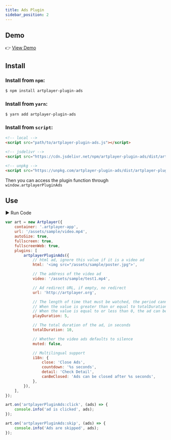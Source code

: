 ```yaml
---
title: Ads Plugin
sidebar_position: 2
---
```


## Demo

👉 [View Demo](https://artplayer.org/?libs=./uncompiled/artplayer-plugin-ads/index.js&example=ads)

## Install

### Install from `npm`:

```bash
$ npm install artplayer-plugin-ads
```

### Install from `yarn`:

```bash
$ yarn add artplayer-plugin-ads
```

### Install from `script`:

```html
<!-- local -->
<script src="path/to/artplayer-plugin-ads.js"></script>

<!-- jsdelivr -->
<script src="https://cdn.jsdelivr.net/npm/artplayer-plugin-ads/dist/artplayer-plugin-ads.js"></script>

<!-- unpkg -->
<script src="https://unpkg.com/artplayer-plugin-ads/dist/artplayer-plugin-ads.js"></script>
```

Then you can access the plugin function through `window.artplayerPluginAds`

## Use

<div className="run-code" data-libs="./uncompiled/artplayer-plugin-ads/index.js">
    ▶ Run Code
</div>

```js
var art = new Artplayer({
    container: '.artplayer-app',
    url: '/assets/sample/video.mp4',
    autoSize: true,
    fullscreen: true,
    fullscreenWeb: true,
    plugins: [
        artplayerPluginAds({
            // html ad, ignore this value if it is a video ad
            html: '<img src="/assets/sample/poster.jpg">',

            // The address of the video ad
            video: '/assets/sample/test1.mp4',

            // Ad redirect URL, if empty, no redirect
            url: 'http://artplayer.org',

            // The length of time that must be watched, the period cannot be skipped, the unit is seconds
            // When the value is greater than or equal to totalDuration, the ad cannot be closed early
            // When the value is equal to or less than 0, the ad can be turned off at any time
            playDuration: 5,

            // The total duration of the ad, in seconds
            totalDuration: 10,

            // Whether the video ads defaults to silence
            muted: false,

            // Multilingual support
            i18n: {
                close: 'Close Ads',
                countdown: '%s seconds',
                detail: 'Check Detail',
                canBeClosed: 'Ads can be closed after %s seconds',
            },
        }),
    ],
});

art.on('artplayerPluginAds:click', (ads) => {
    console.info('ad is clicked', ads);
});

art.on('artplayerPluginAds:skip', (ads) => {
    console.info('Ads are skipped', ads);
});
```

